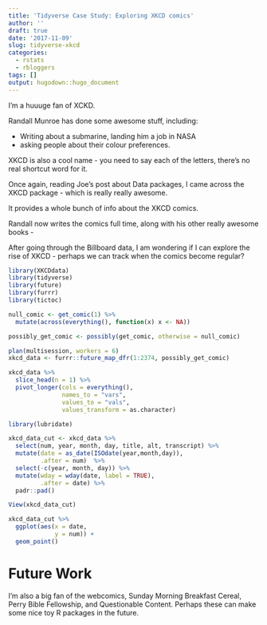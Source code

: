 ```yaml
---
title: 'Tidyverse Case Study: Exploring XKCD comics'
author: ''
draft: true
date: '2017-11-09'
slug: tidyverse-xkcd
categories:
  - rstats
  - rbloggers
tags: []
output: hugodown::hugo_document
---
```


I'm a huuuge fan of XCKD.

Randall Munroe has done some awesome stuff, including:

- Writing about a submarine, landing him a job in NASA
- asking people about their colour preferences.

XKCD is also a cool name - you need to say each of the letters, there's no real shortcut word for it.

Once again, reading Joe's post about Data packages, I came across the XKCD package - which is really really awesome.

It provides a whole bunch of info about the XKCD comics.

Randall now writes the comics full time, along with his other really awesome books - 

After going through the Billboard data, I am wondering if I can explore the rise of XKCD - perhaps we can track when the comics become regular?

```r
library(XKCDdata)
library(tidyverse)
library(future)
library(furrr)
library(tictoc)

null_comic <- get_comic(1) %>% 
  mutate(across(everything(), function(x) x <- NA))

possibly_get_comic <- possibly(get_comic, otherwise = null_comic)

plan(multisession, workers = 6)
xkcd_data <- furrr::future_map_dfr(1:2374, possibly_get_comic)
```


```r
xkcd_data %>%
  slice_head(n = 1) %>% 
  pivot_longer(cols = everything(),
               names_to = "vars",
               values_to = "vals",
               values_transform = as.character)

library(lubridate)

xkcd_data_cut <- xkcd_data %>% 
  select(num, year, month, day, title, alt, transcript) %>% 
  mutate(date = as_date(ISOdate(year,month,day)),
         .after = num)  %>% 
  select(-c(year, month, day)) %>% 
  mutate(wday = wday(date, label = TRUE),
         .after = date) %>% 
  padr::pad()

View(xkcd_data_cut)

xkcd_data_cut %>% 
  ggplot(aes(x = date,
             y = num)) + 
  geom_point()

```

# Future Work

I'm also a big fan of the webcomics, Sunday Morning Breakfast Cereal, Perry Bible Fellowship, and Questionable Content. Perhaps these can make some nice toy R packages in the future.
